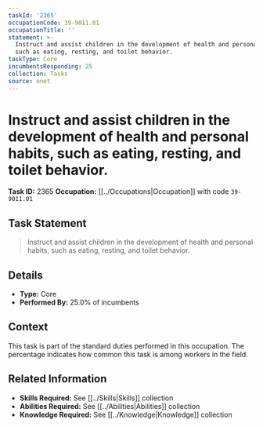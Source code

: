 ```yaml
---
taskId: '2365'
occupationCode: 39-9011.01
occupationTitle: ''
statement: >-
  Instruct and assist children in the development of health and personal habits,
  such as eating, resting, and toilet behavior.
taskType: Core
incumbentsResponding: 25
collection: Tasks
source: onet
---
```

# Instruct and assist children in the development of health and personal habits, such as eating, resting, and toilet behavior.

**Task ID:** 2365
**Occupation:** [[../Occupations|Occupation]] with code `39-9011.01`

## Task Statement

> Instruct and assist children in the development of health and personal habits, such as eating, resting, and toilet behavior.

## Details

- **Type:** Core
- **Performed By:** 25.0% of incumbents

## Context

This task is part of the standard duties performed in this occupation. The percentage indicates how common this task is among workers in the field.

## Related Information

- **Skills Required:** See [[../Skills|Skills]] collection
- **Abilities Required:** See [[../Abilities|Abilities]] collection
- **Knowledge Required:** See [[../Knowledge|Knowledge]] collection
